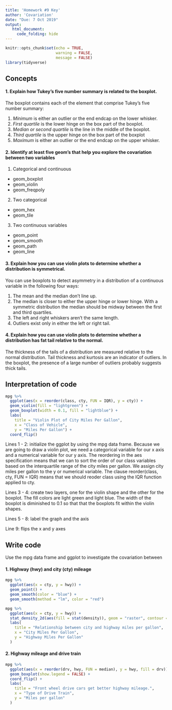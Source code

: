 ```yaml
---
title: 'Homework #9 Key'
author: 'Covariation'
date: "Due: 7 Oct 2019"
output:
   html_document:
     code_folding: hide
---
```


```r
knitr::opts_chunk$set(echo = TRUE,
                      warning = FALSE,
                      message = FALSE)
library(tidyverse)
```

## Concepts  

#### 1.  Explain how Tukey's five number summary is related to the boxplot.

The boxplot contains each of the element that comprise Tukey's five number summary:

1. *Minimum* is either an outlier or the end endcap on the lower whisker.
2. *First quartile* is the lower hinge on the box part of the boxplot.
3. *Median or second quartile* is the line in the middle of the boxplot.
4. *Third quartile* is the upper hinge on the box part of the boxplot
5. *Maximum* is either an outlier or the end endcap on the upper whisker.  


#### 2.  Identify at least five geom's that help you explore the covariation between two variables

1. Categorical and continuous
  * geom_boxplot
  * geom_violin
  * geom_freqpoly
2. Two categorical
  * geom_hex
  * geom_tile
3. Two continuous variables
  * geom_point
  * geom_smooth
  * geom_path
  * geom_line
  
#### 3. Explain how you can use violin plots to determine whether a distribution is symmetrical.

You can use boxplots to detect asymmetry in a distribution of a continuous variable in the following four ways:

1. The mean and the median don't line up.
2. The median is closer to either the upper hinge or lower hinge. With a symmetric distribution the median should be midway between the first and third quartiles.
3. The left and right whiskers aren't the same length.
4. Outliers exist only in either the left or right tail.

#### 4. Explain how you can use violin plots to determine whether a distribution has fat tail relative to the normal.

The thickness of the tails of a distribution are measured relative to the normal distribution. Tail thickness and kurtosis are an indicator of outliers. In the boxplot, the presence of a large number of outliers probably suggests thick tails.
    
## Interpretation of code  

```r
mpg %>%
  ggplot(aes(x = reorder(class, cty, FUN = IQR), y = cty)) +
  geom_violin(fill = "lightgreen") +
  geom_boxplot(width = 0.1, fill = "lightblue") +
  labs(
    title = "Violin Plot of City Miles Per Gallon",
    x = "Class of Vehicle",
    y = "Miles Per Gallon") +
  coord_flip()
```  

Lines 1 - 2: initialize the ggplot by using the mpg data frame. Because we are going to draw a violin plot, we need a categorical variable for our x axis and a numerical variable for our y axis. The reordering in the aes specification means that we can to sort the order of our class variables based on the interquartile range of the city miles per gallon. We assign city miles per gallon to the y or numerical variable. The clause reorder(class, cty, FUN = IQR) means that we should reoder class using the IQR function applied to cty.  

Lines 3 - 4: create two layers, one for the violin shape and the other for the boxplot. The fill colors are light green and light blue. The width of the boxplot is diminished to 0.1 so that that the boxplots fit within the violin shapes.  

Lines 5 - 8: label the graph and the axis

Line 9: flips the x and y axes  

## Write code  

Use the mpg data frame and ggplot to investigate the covariation between

#### 1. Highway (hwy) and city (cty) mileage

```r
mpg %>% 
  ggplot(aes(x = cty, y = hwy)) +
  geom_point() +
  geom_smooth(color = "blue") +
  geom_smooth(method = "lm", color = "red")

mpg %>%
  ggplot(aes(x = cty, y = hwy)) +
  stat_density_2d(aes(fill = stat(density)), geom = "raster", contour = FALSE) +
  labs(
    title = "Relationship between city and highway miles per gallon",
    x = "City Miles Per Gallon",
    y = "Highway Miles Per Gallon"
  )
```

#### 2. Highway mileage and drive train

```r
mpg %>% 
  ggplot(aes(x = reorder(drv, hwy, FUN = median), y = hwy, fill = drv)) +
  geom_boxplot(show.legend = FALSE) +
  coord_flip() +
  labs(
    title = "Front wheel drive cars get better highway mileage.",
    x = "Type of Drive Train",
    y = "Miles per gallon"
  )
```
